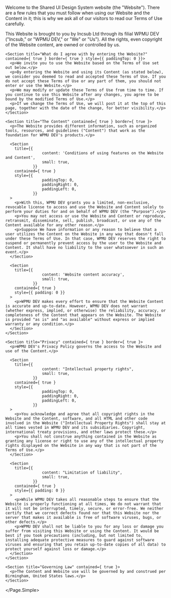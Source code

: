 
<Meta title="SUI/Terms" />

<Unstyled>
  <Page.Simple title="Terms of Use">
    <Section contained={ true }>
      <p>Welcome to the Shared UI Design System website (the "Website"). There are a few rules that you must follow when using our Website and the Content in it; this is why we ask all of our visitors to read our Terms of Use carefully.</p>
      <p>This Website is brought to you by Incsub Ltd through its filial WPMU DEV ("Incsub," or "WPMU DEV," or "We" or "Us"). All the rights, even copyright of the Website content, are owned or controlled by us.</p>
    </Section>

    <Section title="What do I agree with by entering the Website?" contained={ true } border={ true } style={{ paddingTop: 0 }}>
      <p>We invite you to use the Website based on the Terms of Use set out below.</p>
      <p>By entering the Website and using its Content (as stated below), we consider you deemed to read and accepted these Terms of Use. If you do not accept these Terms of Use or any part of them, you should not enter or use the Website.</p>
      <p>We may modify or update these Terms of Use from time to time. If you continue to use this Website after any changes, you agree to be bound by the modified Terms of Use.</p>
      <p>If we change the Terms of Use, we will post it at the top of this page, together with the date of the change, for better visibility.</p>
    </Section>

    <Section title="The Content" contained={ true } border={ true }>
      <p>The Website provides different information, such as organized tools, resources, and guidelines ("Content") that work as the foundation for WPMU DEV's products.</p>

      <Section
        title={{
					content: 'Conditions of using features on the Website and Content',
					small: true,
				}}
        contained={ true }
        style={{
					paddingTop: 0,
					paddingRight: 0,
					paddingLeft: 0,
				}}
      >
        <p>With this, WPMU DEV grants you a limited, non-exclusive, revocable license to access and use the Website and Content solely to perform your duties for and on behalf of WPMU DEV (the "Purpose").</p>
        <p>You may not access or use the Website and Content or reproduce, retransmit, disseminate, sell, publish, broadcast, or use any of the Content available for any other reason.</p>
        <p>Suppose We have information or any reason to believe that a user utilizes the Content on the Website in any way that doesn't fall under these Terms of Use. In that case, WPMU DEV reserves the right to suspend or permanently prevent access by the user to the Website and Content. It shall have no liability to the user whatsoever in such an event.</p>
      </Section>

      <Section
        title={{
					content: 'Website content accuracy',
					small: true,
				}}
        contained={ true }
        style={{ padding: 0 }}
      >
        <p>WPMU DEV makes every effort to ensure that the Website Content is accurate and up-to-date. However, WPMU DEV does not warrant (whether express, implied, or otherwise) the reliability, accuracy, or completeness of the Content that appears on the Website. The Website is provided "as is" and "as available" without express or implied warranty or any condition.</p>
      </Section>
    </Section>

    <Section title="Privacy" contained={ true } border={ true }>
      <p>WPMU DEV's Privacy Policy governs the access to the Website and use of the Content.</p>

      <Section
        title={{
					content: "Intellectual property rights",
					small: true,
				}}
        contained={ true }
        style={{
					paddingTop: 0,
					paddingRight: 0,
					paddingLeft: 0,
				}}
      >
        <p>You acknowledge and agree that all copyright rights in the Website and the Content, software, and all HTML and other code involved in the Website ("Intellectual Property Rights") shall stay at all times vested in WPMU DEV and its subsidiaries. Copyright, international treaty provisions, and other laws protect these.</p>
        <p>You shall not construe anything contained in the Website as granting any license or right to use any of the intellectual property rights displayed on the Website in any way that is not part of the Terms of Use.</p>
      </Section>

      <Section
        title={{
					content: "Limitation of liability",
					small: true,
				}}
        contained={ true }
        style={{ padding: 0 }}
      >
        <p>While WPMU DEV takes all reasonable steps to ensure that the Website is properly functioning at all times, We do not warrant that it will not be interrupted, timely, secure, or error-free. We neither certify that we correct defects found nor that this Website nor the server that makes it available is free of software viruses, bugs, or other defects.</p>
        <p>WPMU DEV shall not be liable to you for any loss or damage you suffer from visiting this Website or using the Content. It would be best if you took precautions (including, but not limited to, installing adequate protective measures to guard against software viruses and ensuring that you retain up-to-date copies of all data) to protect yourself against loss or damage.</p>
      </Section>
    </Section>

    <Section title="Governing Law" contained={ true }>
      <p>The Content and Website use will be governed by and construed per Birmingham, United States laws.</p>
    </Section>
  </Page.Simple>
</Unstyled>
